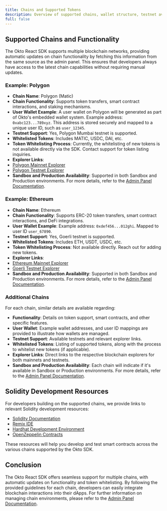 ```yaml
---
title: Chains and Supported Tokens
description: Overview of supported chains, wallet structure, testnet availability, and token whitelisting in Okto’s ecosystem.
full: false
---
```


## Supported Chains and Functionality

The Okto React SDK supports multiple blockchain networks, providing automatic updates on chain functionality by fetching this information from the same source as the admin panel. This ensures that developers always have access to the latest chain capabilities without requiring manual updates.

### Example: Polygon

- **Chain Name**: Polygon (Matic)
- **Chain Functionality**: Supports token transfers, smart contract interactions, and staking mechanisms.
- **User Wallet Example**: A user wallet on Polygon will be generated as part of Okto's embedded wallet system. Example address: `0xabc123...789xyz`. This address is stored securely and mapped to a unique user ID, such as `user_12345`.
- **Testnet Support**: Yes, Polygon Mumbai testnet is supported.
- **Whitelisted Tokens**: Includes MATIC, USDC, DAI, etc.
- **Token Whitelisting Process**: Currently, the whitelisting of new tokens is not available directly via the SDK. Contact support for token listing inquiries.
- **Explorer Links**:
- [Polygon Mainnet Explorer](https://polygonscan.com)
- [Polygon Testnet Explorer](https://mumbai.polygonscan.com)
- **Sandbox and Production Availability**: Supported in both Sandbox and Production environments. For more details, refer to the [Admin Panel Documentation](#).

### Example: Ethereum

- **Chain Name**: Ethereum
- **Chain Functionality**: Supports ERC-20 token transfers, smart contract interactions, and DeFi integrations.
- **User Wallet Example**: Example address: `0xdef456...012ghi`. Mapped to user ID `user_67890`.
- **Testnet Support**: Yes, Goerli testnet is supported.
- **Whitelisted Tokens**: Includes ETH, USDT, USDC, etc.
- **Token Whitelisting Process**: Not available directly. Reach out for adding new tokens.
- **Explorer Links**:
- [Ethereum Mainnet Explorer](https://etherscan.io)
- [Goerli Testnet Explorer](https://goerli.etherscan.io)
- **Sandbox and Production Availability**: Supported in both Sandbox and Production environments. For more details, refer to the [Admin Panel Documentation](#).

### Additional Chains

For each chain, similar details are available regarding:

- **Functionality**: Details on token support, smart contracts, and other specific features.
- **User Wallet**: Example wallet addresses, and user ID mappings are provided to illustrate how wallets are managed.
- **Testnet Support**: Available testnets and relevant explorer links.
- **Whitelisted Tokens**: Listing of supported tokens, along with the process to whitelist new tokens (if applicable).
- **Explorer Links**: Direct links to the respective blockchain explorers for both mainnets and testnets.
- **Sandbox and Production Availability**: Each chain will indicate if it's available in Sandbox or Production environments. For more details, refer to the [Admin Panel Documentation](#).

## Solidity Development Resources

For developers building on the supported chains, we provide links to relevant Solidity development resources:

- [Solidity Documentation](https://soliditylang.org/docs/)
- [Remix IDE](https://remix.ethereum.org/)
- [Hardhat Development Environment](https://hardhat.org/)
- [OpenZeppelin Contracts](https://openzeppelin.com/contracts/)

These resources will help you develop and test smart contracts across the various chains supported by the Okto SDK.

## Conclusion

The Okto React SDK offers seamless support for multiple chains, with automatic updates on functionality and token whitelisting. By following the provided guidelines for each chain, developers can easily integrate blockchain interactions into their dApps. For further information on managing chain environments, please refer to the [Admin Panel Documentation](#).